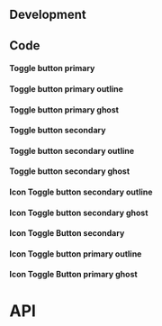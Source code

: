 





## Development

## Code

#### Toggle button primary

<ToggleButtonPrimaryPlayground />

#### Toggle button primary outline

<ToggleButtonPrimaryOutlinePlayground />

#### Toggle button primary ghost

<ToggleButtonPrimaryGhostPlayground />

#### Toggle button secondary

<ToggleButtonSecondaryPlayground />

#### Toggle button secondary outline

<ToggleButtonSecondaryOutlinePlayground />

#### Toggle button secondary ghost

<ToggleButtonSecondaryGhostPlayground />

#### Icon Toggle button secondary outline

<IconToggleButtonSecondaryOutlinePlayground />

#### Icon Toggle button secondary ghost

<IconToggleButtonSecondaryGhostPlayground />

#### Icon Toggle Button secondary

<IconToggleButtonSecondaryPlayground />

#### Icon Toggle button primary outline

<IconToggleButtonPrimaryOutlinePlayground />

#### Icon Toggle Button primary ghost

<IconToggleButtonPrimaryGhostPlayground />

# API

<PropsIconToggleButtonApi />
<PropsToggleButtonApi />
